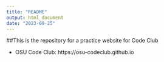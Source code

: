```yaml
---
title: "README"
output: html_document
date: "2023-09-25"
---
```

##This is the repository for a practice website for Code Club

- OSU Code Club: https://osu-codeclub.github.io